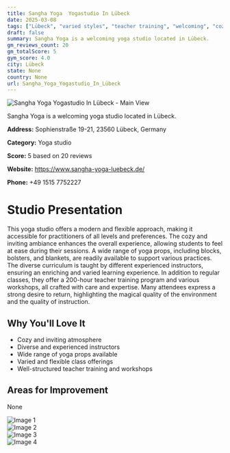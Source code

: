 ```yaml
---
title: Sangha Yoga  Yogastudio In Lübeck
date: 2025-03-08
tags: ["Lübeck", "varied styles", "teacher training", "welcoming", "cozy", "Lübeck"]  
draft: false
summary: Sangha Yoga is a welcoming yoga studio located in Lübeck.
gm_reviews_count: 20
gm_totalScore: 5
gym_score: 4.0
city: Lübeck
state: None
country: None
url: Sangha_Yoga_Yogastudio_In_Lübeck
---
```


<div className="aspect-[16/9] relative my-8">
  <img 
    src="https://lh5.googleusercontent.com/p/AF1QipPPVGB4HHFfnfy4ntlR-OERtNx4UgFm5gxpo85c=w1920-h1080-k-no"
    alt="Sangha Yoga  Yogastudio In Lübeck - Main View"
    className="object-cover absolute inset-0 w-full h-full rounded-lg"
  />
</div>

Sangha Yoga is a welcoming yoga studio located in Lübeck.

**Address:** Sophienstraße 19-21, 23560 Lübeck, Germany

**Category:** Yoga studio

**Score:** 5 based on 20 reviews

**Website:** https://www.sangha-yoga-luebeck.de/

**Phone:** +49 1515 7752227

# Studio Presentation

This yoga studio offers a modern and flexible approach, making it accessible for practitioners of all levels and preferences. The cozy and inviting ambiance enhances the overall experience, allowing students to feel at ease during their sessions. A wide range of yoga props, including blocks, bolsters, and blankets, are readily available to support various practices. The diverse curriculum is taught by different experienced instructors, ensuring an enriching and varied learning experience. In addition to regular classes, they offer a 200-hour teacher training program and various workshops, all crafted with care and expertise. Many attendees express a strong desire to return, highlighting the magical quality of the environment and the quality of instruction.

## Why You'll Love It

- Cozy and inviting atmosphere
- Diverse and experienced instructors
- Wide range of yoga props available
- Varied and flexible class offerings
- Well-structured teacher training and workshops

## Areas for Improvement

None

<div className="grid grid-cols-1 xl:grid-cols-2 gap-4 my-8">
<div className="aspect-[4/3] relative"><img src="https://lh5.googleusercontent.com/p/AF1QipMoB1NO2G408mSE35IHMrl9DBSM6q5Pr4sPdT35=w1920-h1080-k-no" alt="Image 1" className="object-cover absolute inset-0 w-full h-full rounded-lg" /></div>
<div className="aspect-[4/3] relative"><img src="https://lh5.googleusercontent.com/p/AF1QipOw0TSAgmYxvqLbkYMCTrWd4Qr2ZeTTnV5HBAkm=w1920-h1080-k-no" alt="Image 2" className="object-cover absolute inset-0 w-full h-full rounded-lg" /></div>
<div className="aspect-[4/3] relative"><img src="https://lh5.googleusercontent.com/p/AF1QipO9bSugNpK2Tb_eYtJUshMxgtoJi7wcFlmoRW1b=w1920-h1080-k-no" alt="Image 3" className="object-cover absolute inset-0 w-full h-full rounded-lg" /></div>
<div className="aspect-[4/3] relative"><img src="https://lh3.googleusercontent.com/gps-cs-s/AB5caB_eRsF8B9ui7zGPMC8LRJaoqhy7lgYAvHgpTq2Qq6qDU-nl87ZK9XwOhkI8cUv0HyEnlNB7mkSjpurq7_PscREFn4_8K1S9oaeUnedEPccTU6oMHj75_gsBmUxRdvNgXMRldi48ug=w1920-h1080-k-no" alt="Image 4" className="object-cover absolute inset-0 w-full h-full rounded-lg" /></div>
</div>